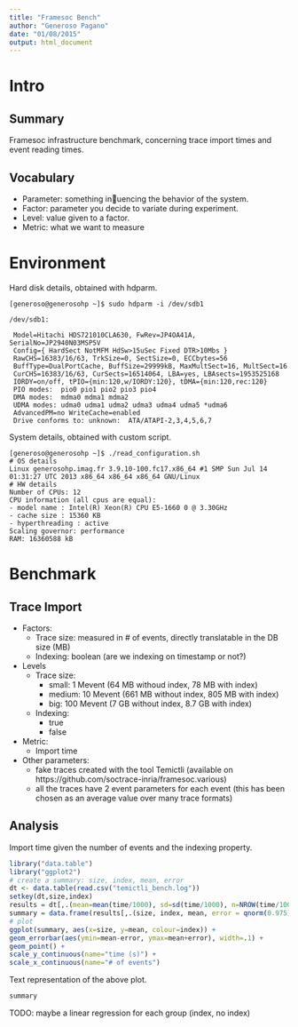 ```yaml
---
title: "Framesoc Bench"
author: "Generoso Pagano"
date: "01/08/2015"
output: html_document
---
```


# Intro

## Summary
Framesoc infrastructure benchmark, concerning trace import times and event reading times.

## Vocabulary
* Parameter: something inuencing the behavior of the system.
* Factor: parameter you decide to variate during experiment.
* Level: value given to a factor.
* Metric: what we want to measure

# Environment

Hard disk details, obtained with hdparm.

```
[generoso@generosohp ~]$ sudo hdparm -i /dev/sdb1

/dev/sdb1:

 Model=Hitachi HDS721010CLA630, FwRev=JP4OA41A, SerialNo=JP2940N03MSP5V
 Config={ HardSect NotMFM HdSw>15uSec Fixed DTR>10Mbs }
 RawCHS=16383/16/63, TrkSize=0, SectSize=0, ECCbytes=56
 BuffType=DualPortCache, BuffSize=29999kB, MaxMultSect=16, MultSect=16
 CurCHS=16383/16/63, CurSects=16514064, LBA=yes, LBAsects=1953525168
 IORDY=on/off, tPIO={min:120,w/IORDY:120}, tDMA={min:120,rec:120}
 PIO modes:  pio0 pio1 pio2 pio3 pio4 
 DMA modes:  mdma0 mdma1 mdma2 
 UDMA modes: udma0 udma1 udma2 udma3 udma4 udma5 *udma6 
 AdvancedPM=no WriteCache=enabled
 Drive conforms to: unknown:  ATA/ATAPI-2,3,4,5,6,7

```

System details, obtained with custom script.

```
[generoso@generosohp ~]$ ./read_configuration.sh 
# OS details
Linux generosohp.imag.fr 3.9.10-100.fc17.x86_64 #1 SMP Sun Jul 14 01:31:27 UTC 2013 x86_64 x86_64 x86_64 GNU/Linux
# HW details
Number of CPUs: 12
CPU information (all cpus are equal):
- model name : Intel(R) Xeon(R) CPU E5-1660 0 @ 3.30GHz
- cache size : 15360 KB
- hyperthreading : active
Scaling governor: performance
RAM: 16360588 kB
```

# Benchmark
    
## Trace Import

* Factors: 
    + Trace size: measured in # of events, directly translatable in the DB size (MB)
    + Indexing: boolean (are we indexing on timestamp or not?)
* Levels
    + Trace size:
        - small: 1 Mevent (64 MB withoud index, 78 MB with index)
        - medium: 10 Mevent (661 MB without index, 805 MB with index)
        - big: 100 Mevent (7 GB without index, 8.7 GB with index)
    + Indexing:
        - true
        - false
* Metric:
    + Import time
* Other parameters: 
    + fake traces created with the tool Temictli (available on https://github.com/soctrace-inria/framesoc.various)
    + all the traces have 2 event parameters for each event (this has been chosen as an average value over many trace formats)

## Analysis

Import time given the number of events and the indexing property.

```r
library("data.table")                                                                                                                                              
library("ggplot2")                                                                                                                                                 
# create a summary: size, index, mean, error                                                                                                                        
dt <- data.table(read.csv("temictli_bench.log"))                                                                                      
setkey(dt,size,index)                                                                                                                                             
results = dt[,.(mean=mean(time/1000), sd=sd(time/1000), n=NROW(time/1000)), by="size,index"]                                                                                       
summary = data.frame(results[,.(size, index, mean, error = qnorm(0.975)*sd/sqrt(n))])                                                                               
# plot                                                                                                                                                             
ggplot(summary, aes(x=size, y=mean, colour=index)) +                                                                                                                
geom_errorbar(aes(ymin=mean-error, ymax=mean+error), width=.1) +                                                                                               
geom_point() +                                                                                                                                                 
scale_y_continuous(name="time (s)") +                                                                                                                          
scale_x_continuous(name="# of events")                                                                                                                          
```

Text representation of the above plot.

```r
summary
```

TODO: maybe a linear regression for each group (index, no index)
